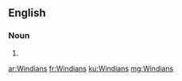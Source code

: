 ==English==

===Noun===
{{head|en}}

# {{plural of|Windian}}

[[ar:Windians]]
[[fr:Windians]]
[[ku:Windians]]
[[mg:Windians]]